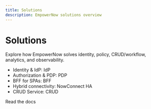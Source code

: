```yaml
---
title: Solutions
description: EmpowerNow solutions overview
---
```



# Solutions

Explore how EmpowerNow solves identity, policy, CRUD/workflow, analytics, and observability.

- Identity & IdP: <Link to="/docs/services/idp/index">IdP</Link>
- Authorization & PDP: <Link to="/docs/services/pdp/backend">PDP</Link>
- BFF for SPAs: <Link to="/docs/services/bff/explanation/executive-overview">BFF</Link>
- Hybrid connectivity: <Link to="/docs/services/nowconnect/explanation/ha-v2-architecture">NowConnect HA</Link>
- CRUD Service: <Link to="/docs/services/crud-service/index">CRUD</Link>

<div style={{marginTop:'16px'}}>
  <Link className="button button--primary" to="/docs/intro">Read the docs</Link>
</div>


